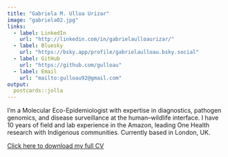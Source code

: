 ```yaml
---
title: "Gabriela M. Ulloa Urizar"
image: "gabriela02.jpg"
links:
  - label: LinkedIn
    url: "http://linkedin.com/in/gabrielaulloaurizar/"
  - label: Bluesky
    url: "https://bsky.app/profile/gabrielaulloau.bsky.social"
  - label: GitHub
    url: "https://github.com/gulloau"
  - label: Email
    url: "mailto:gulloau92@gmail.com"
output:
  postcards::jolla
---
```

 
I’m a Molecular Eco-Epidemiologist with expertise in diagnostics, pathogen genomics, and disease surveillance at the human–wildlife interface. I have 10 years of field and lab experience in the Amazon, leading One Health research with Indigenous communities.
Currently based in London, UK.

[Click here to download my full CV](https://github.com/gulloau/gulloau.github.io/raw/main/cv_gabriela_ulloa.pdf)

